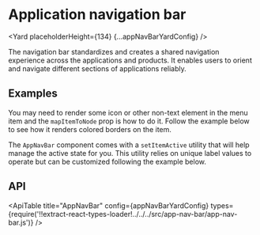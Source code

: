 <!--
Copyright (c) Uber Technologies, Inc.

This source code is licensed under the MIT license found in the
LICENSE file in the root directory of this source tree.
-->




<SEO
  description="The shared navigation bar component enables users to orient and navigate different sections of applications reliably."
  keywords="navigation, menu, app header, app navigation bar"
/>


# Application navigation bar

<Yard placeholderHeight={134} {...appNavBarYardConfig} />

The navigation bar standardizes and creates a shared navigation experience across the applications and products.
It enables users to orient and navigate different sections of applications reliably.

## Examples

<Example title="Basic example" path="app-nav-bar/basic.js">
  <Basic />
</Example>

You may need to render some icon or other non-text element in the menu item and the `mapItemToNode` prop is how
to do it. Follow the example below to see how it renders colored borders on the item.

<Example title="Custom menu item" path="app-nav-bar/map-item-to-node.js">
  <MapItemToNode />
</Example>

The `AppNavBar` component comes with a `setItemActive` utility that will help manage the active state for you.
This utility relies on unique label values to operate but can be customized following the example below.

<Example title="Non unique labels" path="app-nav-bar/unique-identifier.js">
  <UniqueIdentifier />
</Example>

## API

<ApiTable
  title="AppNavBar"
  config={appNavBarYardConfig}
  types={require('!!extract-react-types-loader!../../../src/app-nav-bar/app-nav-bar.js')}
/>

<Exports
  component={AppNavBarExports}
  title="Navigation bar exports"
  path="baseui/app-nav-bar"
/>
